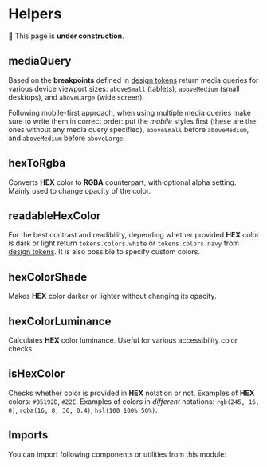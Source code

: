 



# Helpers

🚧 This page is **under construction**.

## mediaQuery

Based on the **breakpoints** defined in [design tokens](/foundation/design-tokens) return media queries for various device viewport sizes: `aboveSmall` (tablets), `aboveMedium` (small desktops), and `aboveLarge` (wide screen).

Following mobile-first approach, when using multiple media queries make sure to write them in correct order: put the _mobile_ styles first (these are the ones without any media query specified), `aboveSmall` before `aboveMedium`, and `aboveMedium` before `aboveLarge`.

<Example title="Basic Usage" path="helpers/media-query-basic-usage">
  <MediaQueryBasicUsage />
</Example>

## hexToRgba

Converts **HEX** color to **RGBA** counterpart, with optional alpha setting. Mainly used to change opacity of the color.

<Example title="Basic Usage" path="helpers/hex-to-rgba-basic-usage">
  <HexToRgbaBasicUsage />
</Example>

## readableHexColor

For the best contrast and readibility, depending whether provided **HEX** color is dark or light return `tokens.colors.white` or `tokens.colors.navy` from [design tokens](/foundation/design-tokens). It is also possible to specify custom colors.

<Example title="Basic Usage" path="helpers/readable-hex-color-basic-usage">
  <ReadableHexColorBasicUsage />
</Example>

<Example title="Custom Colors" path="helpers/readable-hex-color-custom-colors">
  <ReadableHexColorCustomColors />
</Example>

## hexColorShade

Makes **HEX** color darker or lighter without changing its opacity.

<Example title="Basic Usage" path="helpers/hex-color-shade-basic-usage">
  <HexColorShadeBasicUsage />
</Example>

## hexColorLuminance

Calculates **HEX** color luminance. Useful for various accessibility color checks.

## isHexColor

Checks whether color is provided in **HEX** notation or not. Examples of **HEX** colors: `#05192D`, `#22E`. Examples of colors in _different_ notations: `rgb(245, 16, 0)`, `rgba(16, 8, 36, 0.4)`, `hsl(100 100% 50%)`.

## Imports

You can import following components or utilities from this module:

<Imports module={HelpersExports} path="@datacamp/waffles/helpers" />
